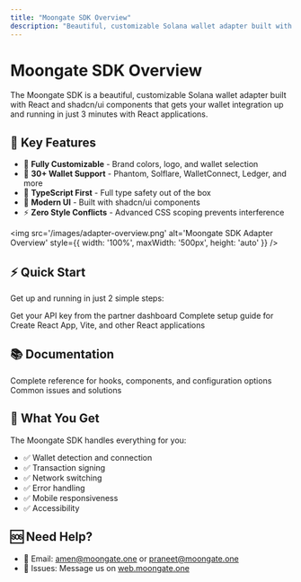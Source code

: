 ```yaml
---
title: "Moongate SDK Overview"
description: "Beautiful, customizable Solana wallet adapter built with React and shadcn/ui components."
---
```


# Moongate SDK Overview

The Moongate SDK is a beautiful, customizable Solana wallet adapter built with React and shadcn/ui components that gets your wallet integration up and running in just 3 minutes with React applications.

## 🚀 Key Features

- 🎨 **Fully Customizable** - Brand colors, logo, and wallet selection
- 🔌 **30+ Wallet Support** - Phantom, Solflare, WalletConnect, Ledger, and more
- 💼 **TypeScript First** - Full type safety out of the box
- 🎯 **Modern UI** - Built with shadcn/ui components
- ⚡ **Zero Style Conflicts** - Advanced CSS scoping prevents interference

<img src='/images/adapter-overview.png' alt='Moongate SDK Adapter Overview' style={{ width: '100%', maxWidth: '500px', height: 'auto' }} />

## ⚡ Quick Start

Get up and running in just 2 simple steps:

<CardGroup cols={2}>
  <Card
    title="Get API Key"
    icon="key"
    href="/authentication/moongate-sdk/setup"
  >
    Get your API key from the partner dashboard
  </Card>
  <Card
    title="Integration"
    icon="react"
    href="/authentication/moongate-sdk/react"
  >
    Complete setup guide for Create React App, Vite, and other React applications
  </Card>
</CardGroup>


## 📚 Documentation

<CardGroup cols={2}>
  <Card
    title="API Reference"
    icon="book"
    href="/authentication/moongate-sdk/api-reference"
  >
    Complete reference for hooks, components, and configuration options
  </Card>
  <Card
    title="Troubleshooting"
    icon="wrench"
    href="/authentication/moongate-sdk/troubleshooting"
  >
    Common issues and solutions
  </Card>
</CardGroup>

## 🎉 What You Get

The Moongate SDK handles everything for you:

- ✅ Wallet detection and connection
- ✅ Transaction signing
- ✅ Network switching
- ✅ Error handling
- ✅ Mobile responsiveness
- ✅ Accessibility

## 🆘 Need Help?

- 📧 Email: amen@moongate.one or praneet@moongate.one
- 🐛 Issues: Message us on [web.moongate.one](https://web.moongate.one)
